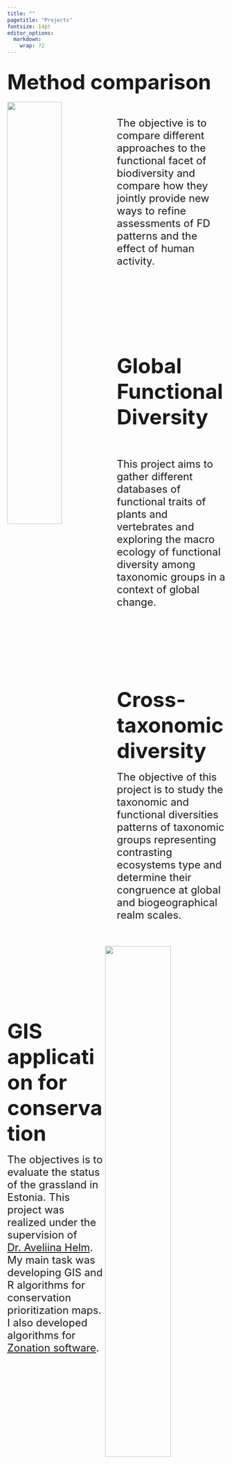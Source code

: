 ```yaml
---
title: ""
pagetitle: "Projects"
fontsize: 14pt
editor_options: 
  markdown: 
    wrap: 72
---
```


<title>Projects</title>

<link rel="shortcut icon" href="data/imageTitle.png" type="image/png">

<link rel="stylesheet" href="styles.css" type="text/css">

<br> <left><b><font size="+4">Method comparison</font></b></left> <br>
<br>
<img src="data/world.png" style="width:50%; border:1px; margin-right: 1px" align="left"/>\
<br> <right> <font size="+2">The objective is to compare different
approaches to the functional facet of biodiversity and compare how they
jointly provide new ways to refine assessments of FD patterns and the
effect of human activity. </font></right>

<br> <br> <br> <br> <br> <br> <br> <br> <br> <br>

<right><b><font size="+4">Global Functional Diversity</font></b></right>
<br> <br>
<img src="data/glob.jpg" style="width:55%; border:1px; margin-right: 1px" align="right"/>\
<br>

<left><font size="+2"> This project aims to gather different databases
of functional traits of plants and vertebrates and exploring the macro
ecology of functional diversity among taxonomic groups in a context of
global change.</font> </left>

<br> <br> <br> <br> <br> <br> <br> <br> <br>

<left><b><font size="+4">Cross-taxonomic diversity</font></b></left>
<img src="data/crossTaxa.png" style="width:50%; border:1px; margin-right: 1px" align="left"/>\
<br> <right> <font size="+2">The objective of this project is to study
the taxonomic and functional diversities patterns of taxonomic groups
representing contrasting ecosystems type and determine their congruence
at global and biogeographical realm scales. </font></right> <br> <br>
<br> <br> <br> <br> <br> <br> <br> <br> <br> <br> <br>

<left><b><font size="+4">GIS application for
conservation</font></b></left>
<img src="data/GIS.png" style="width:50%; border:1px; margin-right: 1px" align="right"/>\
<br> <left> <font size="+2">The objectives is to evaluate the status of
the grassland in Estonia. This project was realized under the
supervision of [Dr. Aveliina
Helm](https://landscape.ut.ee/people/aveliina-helm/?lang=en). My main
task was developing GIS and R algorithms for conservation prioritization
maps. I also developed algorithms for [Zonation
software](https://www.syke.fi/en-US/Research__Development/Nature/Specialist_work/Zonation_in_Finland/Zonation_software).</font>
</left>\
<br> <br> <br> <br> <br> <br> <br> <br> <br> <br> <br>
